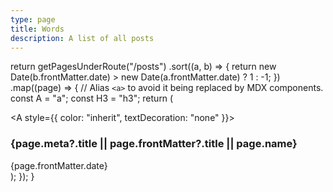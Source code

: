 ```yaml
---
type: page
title: Words
description: A list of all posts
---
```



  return getPagesUnderRoute("/posts")
    .sort((a, b) => {
      return new Date(b.frontMatter.date) > new Date(a.frontMatter.date)
        ? 1
        : -1;
    })
    .map((page) => {
      // Alias `<a>` to avoid it being replaced by MDX components.
      const A = "a";
      const H3 = "h3";
      return (
        <div key={page.route} className="mb-10">
          <Link href={page.route}>
            <A style={{ color: "inherit", textDecoration: "none" }}>
              <H3 className="flex-1 m-0 post-title">
                {page.meta?.title || page.frontMatter?.title || page.name}
              </H3>
              <time className="opacity-50 text-sm">
                {page.frontMatter.date}
              </time>
            </A>
          </Link>
        </div>
      );
    });
}

<BlogIndex />
